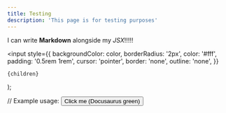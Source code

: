 ```yaml
---
title: Testing
description: 'This page is for testing purposes'
---
```


I can write **Markdown** alongside my _JSX_!!!!!

  <input
    style={{
      backgroundColor: color,
      borderRadius: '2px',
      color: '#fff',
      padding: '0.5rem 1rem',
      cursor: 'pointer',
      border: 'none',
      outline: 'none',
    }}
  >
    {children}
  </input>
);

// Example usage:
<Button color="#25c2a0">
  Click me (Docusaurus green)
</Button>

